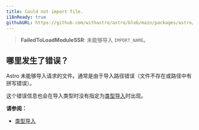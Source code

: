 ```yaml
---
title: Could not import file.
i18nReady: true
githubURL: https://github.com/withastro/astro/blob/main/packages/astro/src/core/errors/errors-data.ts
---
```


> **FailedToLoadModuleSSR**: 未能够导入 `IMPORT_NAME`。

## 哪里发生了错误？

Astro 未能够导入请求的文件。通常是由于导入路径错误（文件不存在或路径中有拼写错误）。

这个错误信息也会在导入类型时没有指定为[类型导入](/zh-cn/guides/typescript/#类型导入)时出现。

**请参阅：**

- [类型导入](/zh-cn/guides/typescript#类型导入)
